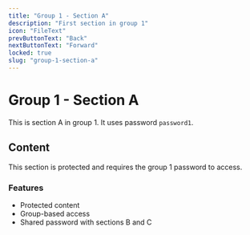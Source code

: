 ```yaml
---
title: "Group 1 - Section A"
description: "First section in group 1"
icon: "FileText"
prevButtonText: "Back"
nextButtonText: "Forward"
locked: true
slug: "group-1-section-a"
---
```


# Group 1 - Section A

This is section A in group 1. It uses password `password1`.

## Content

This section is protected and requires the group 1 password to access.

### Features
- Protected content
- Group-based access
- Shared password with sections B and C
